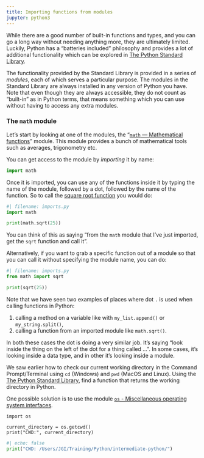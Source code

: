 ```yaml
---
title: Importing functions from modules
jupyter: python3
---
```




While there are a good number of built-in functions and types, and you can go a long way without needing anything more, they are ultimately limited. Luckily, Python has a "batteries included" philosophy and provides a lot of additional functionality which can be explored in [The Python Standard Library](https://docs.python.org/3/library/).

The functionality provided by the Standard Library is provided in a series of *modules*, each of which serves a particular purpose. The modules in the Standard Library are always installed in any version of Python you have. Note that even though they are always accessible, they do not count as "built-in" as in Python terms, that means something which you can use without having to access any extra modules.

### The `math` module

Let's start by looking at one of the modules, the "[`math` — Mathematical functions](https://docs.python.org/3/library/math.html)" module. This module provides a bunch of mathematical tools such as averages, trigonometry etc.

You can get access to the module by *importing* it by name:

```python
import math
```

Once it is imported, you can use any of the functions inside it by typing the name of the module, followed by a dot, followed by the name of the function. So to call the [square root function](https://docs.python.org/3/library/math.html#math.sqrt) you would do:

```python
#| filename: imports.py
import math

print(math.sqrt(25))
```

You can think of this as saying "from the `math` module that I've just imported, get the `sqrt` function and call it".

Alternatively, if you want to grab a specific function out of a module so that you can call it without specifying the module name, you can do:

```python
#| filename: imports.py
from math import sqrt

print(sqrt(25))
```


Note that we have seen two examples of places where dot `.` is used when calling functions in Python:

1. calling a method on a variable like with `my_list.append()` or `my_string.split()`,
2. calling a function from an imported module like `math.sqrt()`.

In both these cases the dot is doing a very similar job. It's saying "look inside the thing on the left of the dot for a thing called ...". In some cases, it's looking inside a data type, and in other it's looking inside a module.

::: {#exercise1 .callout-note title="Exercise" icon=false} 

We saw earlier how to check our current working directory in the Command Prompt/Terminal using `cd` (Windows) and `pwd` (MacOS and Linux). Using the [The Python Standard Library](https://docs.python.org/3/library/), find a function that returns the working directory in Python.

:::

::: {#answer3 .callout-caution icon=false title='Answer' collapse="true"}

One possible solution is to use the module [`os` - Miscellaneous operating system interfaces](https://docs.python.org/3/library/os.html).

```.python
import os

current_directory = os.getcwd()
print("CWD:", current_directory)
```
```python
#| echo: false
print("CWD: /Users/JGI/Training/Python/intermediate-python/")
```

:::
